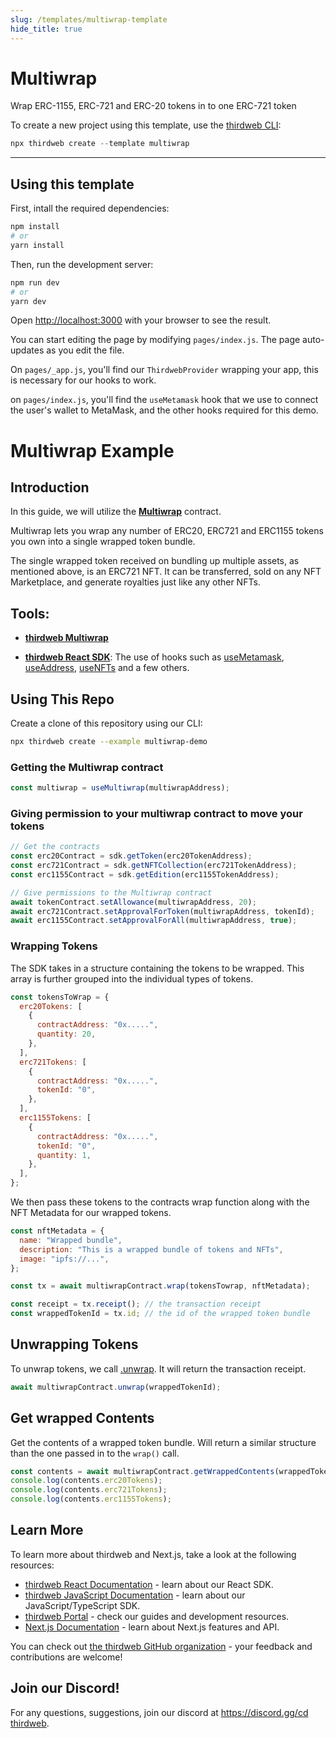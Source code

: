 ```yaml
---
slug: /templates/multiwrap-template
hide_title: true
---
```



# Multiwrap

Wrap ERC-1155, ERC-721 and ERC-20 tokens in to one ERC-721 token

To create a new project using this template, use the [thirdweb CLI](/thirdweb-cli):

```jsx
npx thirdweb create --template multiwrap
```

<div
  style={{
    display: "flex",
    flexDirection: "row",
    gap: "2%",
    marginBottom: 32,
    width: "100%",
    alignItems: "center",
    justifyContent: "center",
    marginTop: 16,
  }}
>
  <ViewCodeButton
    link="https://github.com/thirdweb-example/multiwrap"
    name="multiwrap"
  />
</div>

---

## Using this template

First, intall the required dependencies:

```bash
npm install
# or
yarn install
```

Then, run the development server:

```bash
npm run dev
# or
yarn dev
```

Open [http://localhost:3000](http://localhost:3000) with your browser to see the result.

You can start editing the page by modifying `pages/index.js`. The page auto-updates as you edit the file.

On `pages/_app.js`, you'll find our `ThirdwebProvider` wrapping your app, this is necessary for our hooks to work.

on `pages/index.js`, you'll find the `useMetamask` hook that we use to connect the user's wallet to MetaMask, and the other hooks required for this demo.

# Multiwrap Example

## Introduction

In this guide, we will utilize the [**Multiwrap**](https://portal.thirdweb.com/typescript/sdk.multiwrap) contract.

Multiwrap lets you wrap any number of ERC20, ERC721 and ERC1155 tokens you own into a single wrapped token bundle.

The single wrapped token received on bundling up multiple assets, as mentioned above, is an ERC721 NFT. It can be transferred, sold on any NFT Marketplace, and generate royalties just like any other NFTs.

## Tools:

- [**thirdweb Multiwrap**](https://portal.thirdweb.com/typescript/sdk.multiwrap)

- [**thirdweb React SDK**](https://docs.thirdweb.com/react): The use of hooks such as [useMetamask](https://portal.thirdweb.com/react/react.usemetamask), [useAddress](https://portal.thirdweb.com/react/react.useaddress), [useNFTs](https://portal.thirdweb.com/react/react.usenfts) and a few others.

## Using This Repo

Create a clone of this repository using our CLI:

```bash
npx thirdweb create --example multiwrap-demo
```

### Getting the Multiwrap contract

```js
const multiwrap = useMultiwrap(multiwrapAddress);
```

### Giving permission to your multiwrap contract to move your tokens

```js
// Get the contracts
const erc20Contract = sdk.getToken(erc20TokenAddress);
const erc721Contract = sdk.getNFTCollection(erc721TokenAddress);
const erc1155Contract = sdk.getEdition(erc1155TokenAddress);

// Give permissions to the Multiwrap contract
await tokenContract.setAllowance(multiwrapAddress, 20);
await erc721Contract.setApprovalForToken(multiwrapAddress, tokenId);
await erc1155Contract.setApprovalForAll(multiwrapAddress, true);
```

### Wrapping Tokens

The SDK takes in a structure containing the tokens to be wrapped. This array is further grouped into the individual types of tokens.

```js
const tokensToWrap = {
  erc20Tokens: [
    {
      contractAddress: "0x.....",
      quantity: 20,
    },
  ],
  erc721Tokens: [
    {
      contractAddress: "0x.....",
      tokenId: "0",
    },
  ],
  erc1155Tokens: [
    {
      contractAddress: "0x.....",
      tokenId: "0",
      quantity: 1,
    },
  ],
};
```

We then pass these tokens to the contracts wrap function along with the NFT Metadata for our wrapped tokens.

```jsx
const nftMetadata = {
  name: "Wrapped bundle",
  description: "This is a wrapped bundle of tokens and NFTs",
  image: "ipfs://...",
};
```

```jsx
const tx = await multiwrapContract.wrap(tokensTowrap, nftMetadata);

const receipt = tx.receipt(); // the transaction receipt
const wrappedTokenId = tx.id; // the id of the wrapped token bundle
```

## Unwrapping Tokens

To unwrap tokens, we call [.unwrap](https://portal.thirdweb.com/typescript/sdk.multiwrap.unwrap). It will return the transaction receipt.

```jsx
await multiwrapContract.unwrap(wrappedTokenId);
```

## Get wrapped Contents

Get the contents of a wrapped token bundle. Will return a similar structure than the one passed in to the `wrap()` call.

```jsx
const contents = await multiwrapContract.getWrappedContents(wrappedTokenId);
console.log(contents.erc20Tokens);
console.log(contents.erc721Tokens);
console.log(contents.erc1155Tokens);
```

## Learn More

To learn more about thirdweb and Next.js, take a look at the following resources:

- [thirdweb React Documentation](https://docs.thirdweb.com/react) - learn about our React SDK.
- [thirdweb JavaScript Documentation](https://docs.thirdweb.com/react) - learn about our JavaScript/TypeScript SDK.
- [thirdweb Portal](https://docs.thirdweb.com/react) - check our guides and development resources.
- [Next.js Documentation](https://nextjs.org/docs) - learn about Next.js features and API.

You can check out [the thirdweb GitHub organization](https://github.com/thirdweb-dev) - your feedback and contributions are welcome!

## Join our Discord!

For any questions, suggestions, join our discord at [https://discord.gg/cd thirdweb](https://discord.gg/thirdweb).
